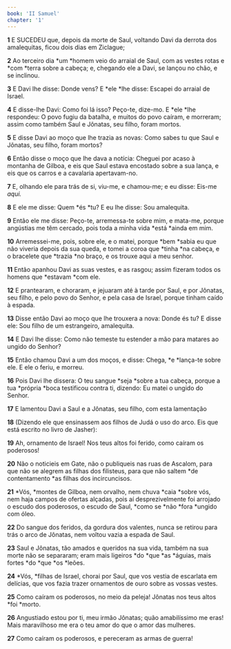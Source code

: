 ```yaml
---
book: 'II Samuel'
chapter: '1'
---
```


**1** E SUCEDEU que, depois da morte de Saul, voltando Davi da derrota dos amalequitas, ficou dois dias em Ziclague;

**2** Ao terceiro dia *um *homem veio do arraial de Saul, com as vestes rotas e *com *terra sobre a cabeça; e, chegando ele a Davi, se lançou no chão, e se inclinou.

**3** E Davi lhe disse: Donde vens? E *ele *lhe disse: Escapei do arraial de Israel.

**4** E disse-lhe Davi: Como foi lá isso? Peço-te, dize-mo. E *ele *lhe respondeu: O povo fugiu da batalha, e muitos do povo caíram, e morreram; assim como também Saul e Jônatas, seu filho, foram mortos.

**5** E disse Davi ao moço que lhe trazia as novas: Como sabes tu que Saul e Jônatas, seu filho, foram mortos?

**6** Então disse o moço que lhe dava a notícia: Cheguei por acaso à montanha de Gilboa, e eis que Saul estava encostado sobre a sua lança, e eis que os carros e a cavalaria apertavam-no.

**7** E, olhando ele para trás de si, viu-me, e chamou-me; e eu disse: Eis-me _aqui._

**8** E ele me disse: Quem *és *tu? E eu lhe disse: Sou amalequita.

**9** Então ele me disse: Peço-te, arremessa-te sobre mim, e mata-me, porque angústias me têm cercado, pois toda a minha vida *está *ainda em mim.

**10** Arremessei-me, pois, sobre ele, e o matei, porque *bem *sabia eu que não viveria depois da sua queda, e tomei a coroa que *tinha *na cabeça, e o bracelete que *trazia *no braço, e os trouxe aqui a meu senhor.

**11** Então apanhou Davi as suas vestes, e as rasgou; assim fizeram todos os homens que *estavam *com ele.

**12** E prantearam, e choraram, e jejuaram até à tarde por Saul, e por Jônatas, seu filho, e pelo povo do Senhor, e pela casa de Israel, porque tinham caído à espada.

**13** Disse então Davi ao moço que lhe trouxera a nova: Donde és tu? E disse ele: Sou filho de um estrangeiro, amalequita.

**14** E Davi lhe disse: Como não temeste tu estender a mão para matares ao ungido do Senhor?

**15** Então chamou Davi a um dos moços, e disse: Chega, *e *lança-te sobre ele. E ele o feriu, e morreu.

**16** Pois Davi lhe dissera: O teu sangue *seja *sobre a tua cabeça, porque a tua *própria *boca testificou contra ti, dizendo: Eu matei o ungido do Senhor.

**17** E lamentou Davi a Saul e a Jônatas, seu filho, com esta lamentação

**18** (Dizendo ele que ensinassem aos filhos de Judá o uso do arco. Eis que está escrito no livro de Jasher):

**19** Ah, ornamento de Israel! Nos teus altos foi ferido, como caíram os poderosos!

**20** Não o noticieis em Gate, não o publiqueis nas ruas de Ascalom, para que não se alegrem as filhas dos filisteus, para que não saltem *de contentamento *as filhas dos incircuncisos.

**21** *Vós, *montes de Gilboa, nem orvalho, nem chuva *caia *sobre vós, nem haja campos de ofertas alçadas, pois aí desprezivelmente foi arrojado o escudo dos poderosos, o escudo de Saul, *como se *não *fora *ungido com óleo.

**22** Do sangue dos feridos, da gordura dos valentes, nunca se retirou para trás o arco de Jônatas, nem voltou vazia a espada de Saul.

**23** Saul e Jônatas, tão amados e queridos na sua vida, também na sua morte não se separaram; eram mais ligeiros *do *que *as *águias, mais fortes *do *que *os *leões.

**24** *Vós, *filhas de Israel, chorai por Saul, que vos vestia de escarlata em delícias, que vos fazia trazer ornamentos de ouro sobre as vossas vestes.

**25** Como caíram os poderosos, no meio da peleja! Jônatas nos teus altos *foi *morto.

**26** Angustiado estou por ti, meu irmão Jônatas; quão amabilíssimo me eras! Mais maravilhoso me era o teu amor do que o amor das mulheres.

**27** Como caíram os poderosos, e pereceram as armas de guerra!
